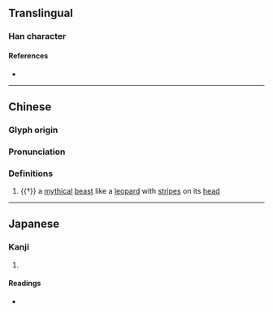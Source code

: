 {{character info/new}}
==Translingual==

===Han character===
{{Han char|rn=94|rad=犬|as=05|sn=8|four=|canj=KHVIS|ids=⿰犭幼}}

====References====
* {{Han ref|kx=0709.100|dkj=20343|dj=1121.200|hdz=21342.130|uh=72D5|ud=29397}}

----
==Chinese==
{{zh-forms}}

===Glyph origin===
{{Han etym}}

===Pronunciation===
{{zh-pron
|m=ǎo,yǎo
|mc=y
|oc=y
|cat=n
}}

===Definitions===
{{zh-hanzi}}

# {{†}} a [[mythical]] [[beast]] like a [[leopard]] with [[stripe]]s on its [[head]]

----

==Japanese==

===Kanji===
{{ja-kanji|grade=|rs=犬05}}

# {{rfdef|ja|sort=犬05}}

====Readings====
* {{ja-readings|on=[[おう]] (ō), [[よう]] (yō)|kun=}}